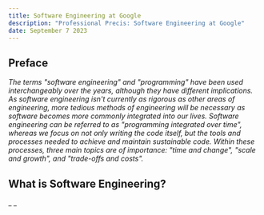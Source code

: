 ```yaml
---
title: Software Engineering at Google
description: "Professional Precis: Software Engineering at Google"
date: September 7 2023
---
```


## Preface

_The terms "software engineering" and "programming" have been used interchangeably over the years, although they have different implications. 
As software engineering isn't currently as rigorous as other areas of engineering, more tedious methods of engineering will be necessary as 
software becomes more commonly integrated into our lives. Software engineering can be referred to as "programming integrated over time", whereas 
we focus on not only writing the code itself, but the tools and processes needed to achieve and maintain sustainable code. Within these
processes, three main topics are of importance: "time and change", "scale and growth", and "trade-offs and costs"._

## What is Software Engineering?

_ _